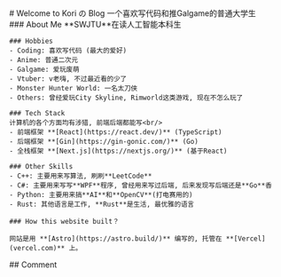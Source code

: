 
<BaseLayout title="Home">
  <BaseCard title="Home">
    <div class="flex">
      <div class="p-6">
        # Welcome to Kori の Blog
        一个喜欢写代码和推Galgame的普通大学生
      </div>
    </div>

  </BaseCard>

  <BaseCard title="Home" image="/neko.jpg">
    ### About Me
    **SWJTU**在读人工智能本科生 <br/>

    ### Hobbies
    - Coding: 喜欢写代码 (最大的爱好)
    - Anime: 普通二次元
    - Galgame: 爱玩废萌
    - Vtuber: v老嗨, 不过最近看的少了
    - Monster Hunter World: 一名太刀侠
    - Others: 曾经爱玩City Skyline, Rimworld这类游戏, 现在不怎么玩了

    ### Tech Stack
    计算机的各个方面均有涉猎, 前端后端都能写<br/>
    - 前端框架 **[React](https://react.dev/)** (TypeScript)
    - 后端框架 **[Gin](https://gin-gonic.com/)** (Go)
    - 全栈框架 **[Next.js](https://nextjs.org/)** (基于React)

    ### Other Skills
    - C++: 主要用来写算法, 刷刷**LeetCode**
    - C#: 主要用来写写**WPF**程序, 曾经用来写过后端, 后来发现写后端还是**Go**香
    - Python: 主要用来搞**AI**和**OpenCV**(打电赛用的)
    - Rust: 其他语言是工作, **Rust**是生活, 最优雅的语言

    ### How this website built？

    网站是用 **[Astro](https://astro.build/)** 编写的, 托管在 **[Vercel](vercel.com)** 上。

  </BaseCard>
  <BaseCard title="Comment">
  ## Comment
    <CommentGiscus/>
  </BaseCard>
</BaseLayout>
